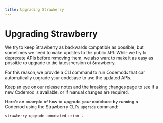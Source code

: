 ```yaml
---
title: Upgrading Strawberry
---
```


# Upgrading Strawberry

<!--alex ignore-->


We try to keep Strawberry as backwards compatible as possible, but sometimes we
need to make updates to the public API. While we try to deprecate APIs before
removing them, we also want to make it as easy as possible to upgrade to the
latest version of Strawberry.

For this reason, we provide a CLI command to run Codemods that can automatically
upgrade your codebase to use the updated APIs.

Keep an eye on our release notes and the
[breaking changes](/docs/breaking-changes) page to see if a new Codemod is
available, or if manual changes are required.

Here's an example of how to upgrade your codebase by running a Codemod using the
Strawberry CLI's `upgrade` command:

```shell
strawberry upgrade annotated-union .
```